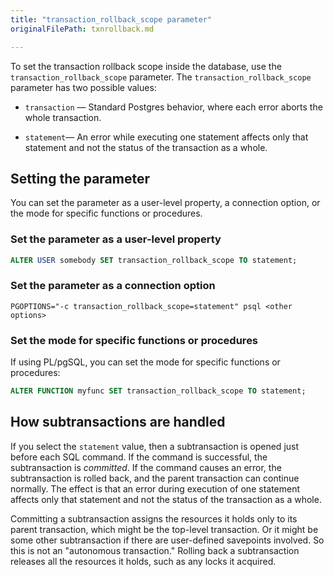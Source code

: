 ```yaml
---
title: "transaction_rollback_scope parameter"
originalFilePath: txnrollback.md

---
```


To set the transaction rollback scope inside the database, use the `transaction_rollback_scope` parameter.
The `transaction_rollback_scope` parameter has two possible values:

- `transaction` &mdash; Standard Postgres behavior, where each error
aborts the whole transaction. 

- `statement`&mdash; An error while executing one statement affects only
that statement and not the status of the transaction as a whole.

## Setting the parameter

You can set the parameter as a user-level property, a connection option, or the mode for specific functions or procedures.

### Set the parameter as a user-level property

```sql
ALTER USER somebody SET transaction_rollback_scope TO statement;
```

### Set the parameter as a connection option

```sh-session
PGOPTIONS="-c transaction_rollback_scope=statement" psql <other options>
```

### Set the mode for specific functions or procedures

If using PL/pgSQL, you can set the mode for specific functions or procedures:

```sql
ALTER FUNCTION myfunc SET transaction_rollback_scope TO statement;
```

## How subtransactions are handled

If you select the `statement` value, then a subtransaction is opened just before each SQL
command. If the command is successful, the subtransaction is *committed*. If the command causes an error, the subtransaction is
rolled back, and the parent transaction can continue normally. The
effect is that an error during execution of one statement affects only
that statement and not the status of the transaction as a whole.

Committing a subtransaction assigns the
resources it holds only to its parent transaction, which might be the top-level
transaction. Or it might be some other subtransaction if there are user-defined
savepoints involved. So this is not an "autonomous transaction."
Rolling back a subtransaction releases all the
resources it holds, such as any locks it acquired.


